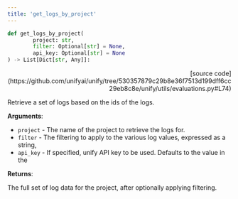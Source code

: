 ```yaml
---
title: 'get_logs_by_project'
---
```


```python
def get_logs_by_project(
        project: str,
        filter: Optional[str] = None,
        api_key: Optional[str] = None
) -> List[Dict[str, Any]]:
```

<p align="right">[source code](https://github.com/unifyai/unify/tree/530357879c29b8e36f7513d199dff6cc29eb8c8e/unify/utils/evaluations.py#L74)</p>

Retrieve a set of logs based on the ids of the logs.

**Arguments**:

- `project` - The name of the project to retrieve the logs for.
- `filter` - The filtering to apply to the various log values, expressed as a string,
- `api_key` - If specified, unify API key to be used. Defaults to the value in the



**Returns**:

The full set of log data for the project, after optionally applying filtering.